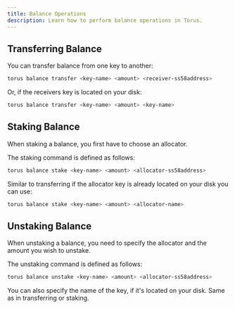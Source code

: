 ```yaml
---
title: Balance Operations
description: Learn how to perform balance operations in Torus.
---
```


## Transferring Balance

You can transfer balance from one key to another:

```bash
torus balance transfer <key-name> <amount> <receiver-ss58address>
```

Or, if the receivers key is located on your disk:

```bash
torus balance transfer <key-name> <amount> <key-name>
```

## Staking Balance

When staking a balance, you first have to choose an allocator.

The staking command is defined as follows:

```bash
torus balance stake <key-name> <amount> <allocator-ss58address>
```

Similar to transferring if the allocator key is already located on your disk you can use:

```bash
torus balance stake <key-name> <amount> <allocator-name>
```

## Unstaking Balance

When unstaking a balance, you need to specify the allocator and the amount you wish to unstake.

The unstaking command is defined as follows:

```bash
torus balance unstake <key-name> <amount> <allocator-ss58address>
```

You can also specify the name of the key, if it's located on your disk. Same as in transferring or staking.
